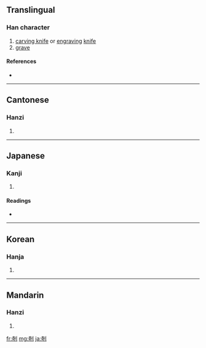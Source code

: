 ==Translingual==

===Han character===
{{Han char|rn=18|rad=刀|as=08|sn=10|four=4260<sub>0</sub>|canj=大口中弓 (KRLN)}}

# [[carving knife]] or [[engraving]] [[knife]]
# [[grave]]

====References====
* {{Han ref|kx=0141.270|dkj=02054|dj=0321.060|hdz=10343.180|uh=525E|ud=21086|bh=D0E9|bd=53481}}

----

==Cantonese==

===Hanzi===
{{yue-hanzi|jyut=|y=[[gei1]], [[gei2]]}}

# {{defn|Cantonese}}

----

==Japanese==

===Kanji===
{{ja-kanji|grade=|rs=刀08}}

# {{defn|Japanese}}

====Readings====
* {{ja-readings|on=[[き]] (ki)|kun=[[きざむ]] (kizamu)}}

----

==Korean==

===Hanja===
{{ko-hanja|hangeul=기|rv=gi|mr=ki}}

# {{defn|Korean}}

----

==Mandarin==

===Hanzi===
{{cmn-hanzi|pin=[[jī]] ([[ji1]]), [[lüè]] ([[lüe4]])|wg=[[chi1|chi<sup>1</sup>]], [[lüeh4|lüeh<sup>4</sup>]]}}

# {{defn|Mandarin}}

[[fr:剞]]
[[mg:剞]]
[[ja:剞]]